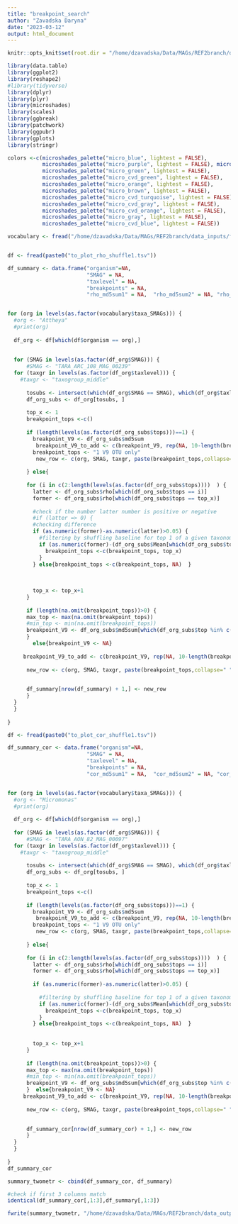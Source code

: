 ```yaml
---
title: "breakpoint_search"
author: "Zavadska Daryna"
date: "2023-03-12"
output: html_document
---
```

```r
knitr::opts_knit$set(root.dir = "/home/dzavadska/Data/MAGs/REF2branch/data_outputs/")
```

```r
library(data.table)
library(ggplot2)
library(reshape2)
#library(tidyverse)
library(dplyr)
library(plyr)
library(microshades)
library(scales)
library(ggbreak) 
library(patchwork)
library(ggpubr)
library(gplots)
library(stringr)
```

```r


colors <-c(microshades_palette("micro_blue", lightest = FALSE), 
           microshades_palette("micro_purple", lightest = FALSE), microshades_palette("micro_cvd_purple", lightest = FALSE), 
           microshades_palette("micro_green", lightest = FALSE), 
           microshades_palette("micro_cvd_green", lightest = FALSE),
           microshades_palette("micro_orange", lightest = FALSE), 
           microshades_palette("micro_brown", lightest = FALSE), 
           microshades_palette("micro_cvd_turquoise", lightest = FALSE),
           microshades_palette("micro_cvd_gray", lightest = FALSE),
           microshades_palette("micro_cvd_orange", lightest = FALSE),
           microshades_palette("micro_gray", lightest = FALSE),
           microshades_palette("micro_cvd_blue", lightest = FALSE))


```


```r
vocabulary <- fread("/home/dzavadska/Data/MAGs/REF2branch/data_inputs/final_taxa_ext_genus.csv")


df <- fread(paste0("to_plot_rho_shuffle1.tsv"))

df_summary <- data.frame("organism"=NA,
                         "SMAG" = NA, 
                         "taxlevel" = NA,
                         "breakpoints" = NA,
                         "rho_md5sum1" = NA,  "rho_md5sum2" = NA, "rho_md5sum3" = NA, "rho_md5sum4" = NA, "rho_md5sum5" = NA, "rho_md5sum6" = NA, "rho_md5sum7" = NA, "rho_md5sum8" = NA, "rho_md5sum9" = NA, "rho_md5sum10" = NA)


for (org in levels(as.factor(vocabulary$taxa_SMAGs))) {
  #org <- "Attheya"
  #print(org)
  
  df_org <- df[which(df$organism == org),]
  
  
  for (SMAG in levels(as.factor(df_org$SMAG))) {
      #SMAG <- "TARA_ARC_108_MAG_00239"
  for (taxgr in levels(as.factor(df_org$taxlevel))) {
    #taxgr <- "taxogroup_middle"
    
      tosubs <- intersect(which(df_org$SMAG == SMAG), which(df_org$taxlevel == taxgr))
      df_org_subs <- df_org[tosubs, ]
      
      top_x <- 1
      breakpoint_tops <-c()
      
      if (length(levels(as.factor(df_org_subs$tops)))==1) {
        breakpoint_V9 <- df_org_subs$md5sum
         breakpoint_V9_to_add <- c(breakpoint_V9, rep(NA, 10-length(breakpoint_V9)))
        breakpoint_tops <- "1 V9 OTU only"
         new_row <- c(org, SMAG, taxgr, paste(breakpoint_tops,collapse=" "),breakpoint_V9_to_add)
         
      } else{
      
      for (i in c(2:length(levels(as.factor(df_org_subs$tops))))  ) {
        latter <- df_org_subs$rho[which(df_org_subs$tops == i)]
        former <- df_org_subs$rho[which(df_org_subs$tops == top_x)]
        
        #check if the number latter number is positive or negative
        #if (latter => 0) {
        #checking difference
        if (as.numeric(former)-as.numeric(latter)>0.05) {
          #filtering by shuffling baseline for top 1 of a given taxonomic subset
          if (as.numeric(former)-(df_org_subs$Mean[which(df_org_subs$tops ==1)]+df_org_subs$Se[which(df_org_subs$tops ==1)])  >0.05  ) {
            breakpoint_tops <-c(breakpoint_tops, top_x)
          }
        } else{breakpoint_tops <-c(breakpoint_tops, NA)  }
          
        
        
        top_x <- top_x+1
      }
     
      if (length(na.omit(breakpoint_tops))>0) {
      max_top <- max(na.omit(breakpoint_tops))
      #min_top <- min(na.omit(breakpoint_tops))
      breakpoint_V9 <- df_org_subs$md5sum[which(df_org_subs$top %in% c(1:max_top))]
      }  
        else{breakpoint_V9 <- NA}
        
     breakpoint_V9_to_add <- c(breakpoint_V9, rep(NA, 10-length(breakpoint_V9)))
    
      new_row <- c(org, SMAG, taxgr, paste(breakpoint_tops,collapse=" "),breakpoint_V9_to_add)
      

      df_summary[nrow(df_summary) + 1,] <- new_row
      }
  }
  }
  
}


```

```r

df <- fread(paste0("to_plot_cor_shuffle1.tsv"))

df_summary_cor <- data.frame("organism"=NA,
                         "SMAG" = NA, 
                         "taxlevel" = NA,
                         "breakpoints" = NA,
                         "cor_md5sum1" = NA,  "cor_md5sum2" = NA, "cor_md5sum3" = NA, "cor_md5sum4" = NA, "cor_md5sum5" = NA, "cor_md5sum6" = NA, "cor_md5sum7" = NA, "cor_md5sum8" = NA, "cor_md5sum9" = NA, "cor_md5sum10" = NA)


for (org in levels(as.factor(vocabulary$taxa_SMAGs))) {
  #org <- "Micromonas"
  #print(org)
  
  df_org <- df[which(df$organism == org),]
  
  for (SMAG in levels(as.factor(df_org$SMAG))) {
      #SMAG <- "TARA_AON_82_MAG_00097"
  for (taxgr in levels(as.factor(df_org$taxlevel))) {
    #taxgr <- "taxogroup_middle"
    
      tosubs <- intersect(which(df_org$SMAG == SMAG), which(df_org$taxlevel == taxgr))
      df_org_subs <- df_org[tosubs, ]
      
      top_x <- 1
      breakpoint_tops <-c()
      
      if (length(levels(as.factor(df_org_subs$tops)))==1) {
        breakpoint_V9 <- df_org_subs$md5sum
         breakpoint_V9_to_add <- c(breakpoint_V9, rep(NA, 10-length(breakpoint_V9)))
        breakpoint_tops <- "1 V9 OTU only"
         new_row <- c(org, SMAG, taxgr, paste(breakpoint_tops,collapse=" "),breakpoint_V9_to_add)
         
      } else{
      
      for (i in c(2:length(levels(as.factor(df_org_subs$tops))))  ) {
        latter <- df_org_subs$rho[which(df_org_subs$tops == i)]
        former <- df_org_subs$rho[which(df_org_subs$tops == top_x)]
        
        if (as.numeric(former)-as.numeric(latter)>0.05) {
          
          #filtering by shuffling baseline for top 1 of a given taxonomic subset
          if (as.numeric(former)-(df_org_subs$Mean[which(df_org_subs$tops ==1)]+df_org_subs$Se[which(df_org_subs$tops ==1)])  >0.05  ) {
            breakpoint_tops <-c(breakpoint_tops, top_x)
          }
        } else{breakpoint_tops <-c(breakpoint_tops, NA)  }
          
        
        top_x <- top_x+1
      }
     
      if (length(na.omit(breakpoint_tops))>0) {
      max_top <- max(na.omit(breakpoint_tops))
      #min_top <- min(na.omit(breakpoint_tops))
      breakpoint_V9 <- df_org_subs$md5sum[which(df_org_subs$top %in% c(1:max_top))]
      }  else{breakpoint_V9 <- NA}
     breakpoint_V9_to_add <- c(breakpoint_V9, rep(NA, 10-length(breakpoint_V9)))
    
      new_row <- c(org, SMAG, taxgr, paste(breakpoint_tops,collapse=" "),breakpoint_V9_to_add)
      

      df_summary_cor[nrow(df_summary_cor) + 1,] <- new_row
      }
  }
  }
  
}
df_summary_cor
```


```r
summary_twometr <- cbind(df_summary_cor, df_summary)

#check if first 3 columns match
identical(df_summary_cor[,1:3],df_summary[,1:3])

fwrite(summary_twometr, "/home/dzavadska/Data/MAGs/REF2branch/data_outputs/breakpoint_summary_rho_cor.tsv")
```

